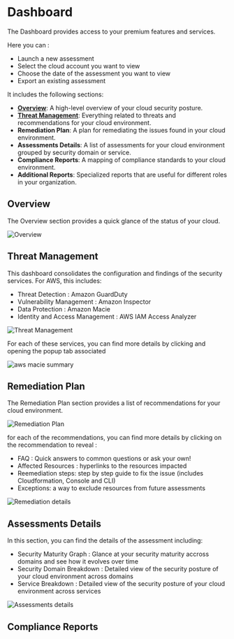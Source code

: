 # Dashboard

The Dashboard provides access to your premium features and services.

Here you can :

- Launch a new assessment
- Select the cloud account you want to view
- Choose the date of the assessment you want to view
- Export an existing assessment

It includes the following sections:

- [**Overview**](#overview): A high-level overview of your cloud security posture.
- [**Threat Management**](#threat-management): Everything related to threats and recommendations for your cloud environment.
- **Remediation Plan**: A plan for remediating the issues found in your cloud environment.
- **Assessments Details**: A list of assessments for your cloud environment grouped by security domain or service.
- **Compliance Reports**: A mapping of compliance standards to your cloud environment.
- **Additional Reports**: Specialized reports that are useful for different roles in your organization.

## Overview

The Overview section provides a quick glance of the status of your cloud.

![Overview](/images/Dashboard-overview.png)

## Threat Management

This dashboard consolidates the configuration and findings of the security services. For AWS, this includes:

- Threat Detection : Amazon GuardDuty
- Vulnerability Management : Amazon Inspector
- Data Protection : Amazon Macie
- Identity and Access Management : AWS IAM Access Analyzer

![Threat Management](/images/Dashboard-threat-management.png)

For each of these services, you can find more details by clicking and opening the popup tab associated

![aws macie summary](/images/AWS-threatmanagement.png)

## Remediation Plan

The Remediation Plan section provides a list of recommendations for your cloud environment.

![Remediation Plan](/images/AWS-remediationplan.png)

for each of the recommendations, you can find more details by clicking on the recommendation to reveal :

- FAQ : Quick answers to common questions or ask your own!
- Affected Resources : hyperlinks to the resources impacted
- Reemediation steps: step by step guide to fix the issue (includes Cloudformation, Console and CLI)
- Exceptions: a way to exclude resources from future assessments

![Remediation details](/images/AWS-remediationplan-details.png)

## Assessments Details

In this section, you can find the details of the assessment including:

- Security Maturity Graph : Glance at your security maturity accross domains and see how it evolves over time
- Security Domain Breakdown : Detailed view of the security posture of your cloud environment across domains
- Service Breakdown : Detailed view of the security posture of your cloud environment across services

![Assessments details](/images/AWS-assessmentsdetails.png)

## Compliance Reports

